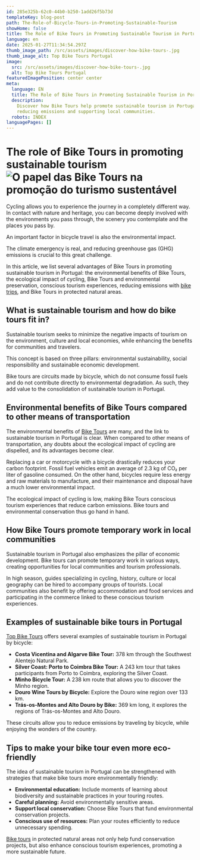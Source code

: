 ```yaml
---
id: 285e325b-62c0-44b0-b250-1add26f5b73d
templateKey: blog-post
path: The-Role-of-Bicycle-Tours-in-Promoting-Sustainable-Tourism
showHome: false
title: The Role of Bike Tours in Promoting Sustainable Tourism in Portugal
language: en
date: 2025-01-27T11:34:54.297Z
thumb_image_path: /src/assets/images/discover-how-bike-tours-.jpg
thumb_image_alt: Top Bike Tours Portugal
image:
  src: /src/assets/images/discover-how-bike-tours-.jpg
  alt: Top Bike Tours Portugal
featuredImagePosition: center center
meta:
  language: EN
  title: The Role of Bike Tours in Promoting Sustainable Tourism in Portugal
  description:
    Discover how Bike Tours help promote sustainable tourism in Portugal,
    reducing emissions and supporting local communities.
  robots: INDEX
languagePages: []
---
```


# The role of Bike Tours in promoting sustainable tourism![O papel das Bike Tours na promoção do turismo sustentável](https://lh7-rt.googleusercontent.com/docsz/AD_4nXcs81pZArda2EZjfqDmwlMOBryPXsFqvFWA_qDlMxI2osHiU1C-0vEmuGse1MlOwT9arwWQ-C2OusYoQGCGqeNxK7svPA255ni2yN9QegWmoD2L1GNsNqlL_cA1AjysBXIg3MmY5JW6AG2ETqMUBA?key=l5Emfzri3u2l_5wmR6aJWSh1)

Cycling allows you to experience the journey in a completely different way.  In
contact with nature and heritage, you can become deeply involved with the
environments you pass through, the scenery you contemplate and the places you
pass by. 

An important factor in bicycle travel is also the environmental impact.

The climate emergency is real, and reducing greenhouse gas (GHG) emissions is
crucial to this great challenge.

In this article, we list several advantages of Bike Tours in promoting
sustainable tourism in Portugal: the environmental benefits of Bike Tours, the
ecological impact of cycling, Bike Tours and environmental preservation,
conscious tourism experiences, reducing emissions with
[bike trips](https://topbiketoursportugal.com/), and Bike Tours in protected
natural areas.

## What is sustainable tourism and how do bike tours fit in?

Sustainable tourism seeks to minimize the negative impacts of tourism on the
environment, culture and local economies, while enhancing the benefits for
communities and travelers.

This concept is based on three pillars: environmental sustainability, social
responsibility and sustainable economic development.

Bike tours are circuits made by bicycle, which do not consume fossil fuels and
do not contribute directly to environmental degradation. As such, they add value
to the consolidation of sustainable tourism in Portugal.

## Environmental benefits of Bike Tours compared to other means of transportation

The environmental benefits of [Bike Tours](https://topbiketoursportugal.com/)
are many, and the link to sustainable tourism in Portugal is clear. When
compared to other means of transportation, any doubts about the ecological
impact of cycling are dispelled, and its advantages become clear.

Replacing a car or motorcycle with a bicycle drastically reduces your carbon
footprint. Fossil fuel vehicles emit an average of 2.3 kg of CO₂ per liter of
gasoline consumed. On the other hand, bicycles require less energy and raw
materials to manufacture, and their maintenance and disposal have a much lower
environmental impact.

The ecological impact of cycling is low, making Bike Tours conscious tourism
experiences that reduce carbon emissions. Bike tours and environmental
conservation thus go hand in hand.

## How Bike Tours promote temporary work in local communities

Sustainable tourism in Portugal also emphasizes the pillar of economic
development. Bike tours can promote temporary work in various ways, creating
opportunities for local communities and tourism professionals.

In high season, guides specializing in cycling, history, culture or local
geography can be hired to accompany groups of tourists. Local communities also
benefit by offering accommodation and food services and participating in the
commerce linked to these conscious tourism experiences.

## Examples of sustainable bike tours in Portugal

[Top Bike Tours](https://topbiketoursportugal.com/) offers several examples of
sustainable tourism in Portugal by bicycle:

- **Costa Vicentina and Algarve Bike Tour:** 378 km through the Southwest
  Alentejo Natural Park.
- **Silver Coast: Porto to Coimbra Bike Tour:** A 243 km tour that takes
  participants from Porto to Coimbra, exploring the Silver Coast.
- **Minho Bicycle Tour:** A 238 km route that allows you to discover the Minho
  region.
- **Douro Wine Tours by Bicycle:** Explore the Douro wine region over 133 km.
- **Trás-os-Montes and Alto Douro by Bike:** 369 km long, it explores the
  regions of Trás-os-Montes and Alto Douro.

These circuits allow you to reduce emissions by traveling by bicycle, while
enjoying the wonders of the country.

## Tips to make your bike tour even more eco-friendly

The idea of sustainable tourism in Portugal can be strengthened with strategies
that make bike tours more environmentally friendly:

- **Environmental education:** Include moments of learning about biodiversity
  and sustainable practices in your touring routes.
- **Careful planning:** Avoid environmentally sensitive areas.
- **Support local conservation:** Choose Bike Tours that fund environmental
  conservation projects.
- **Conscious use of resources:** Plan your routes efficiently to reduce
  unnecessary spending.

[Bike tours](https://topbiketoursportugal.com/) in protected natural areas not
only help fund conservation projects, but also enhance conscious tourism
experiences, promoting a more sustainable future.
